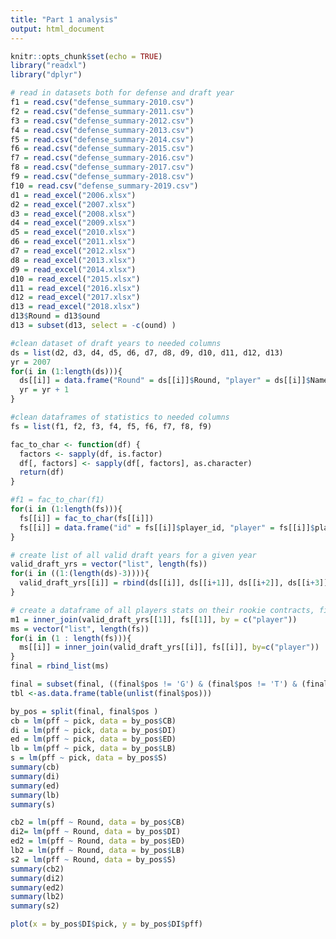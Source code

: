 ```yaml
---
title: "Part 1 analysis"
output: html_document
---
```


```r
knitr::opts_chunk$set(echo = TRUE)
library("readxl")
library("dplyr")
```

```r
# read in datasets both for defense and draft year
f1 = read.csv("defense_summary-2010.csv")
f2 = read.csv("defense_summary-2011.csv")
f3 = read.csv("defense_summary-2012.csv")
f4 = read.csv("defense_summary-2013.csv")
f5 = read.csv("defense_summary-2014.csv")
f6 = read.csv("defense_summary-2015.csv")
f7 = read.csv("defense_summary-2016.csv")
f8 = read.csv("defense_summary-2017.csv")
f9 = read.csv("defense_summary-2018.csv")
f10 = read.csv("defense_summary-2019.csv")
d1 = read_excel("2006.xlsx")
d2 = read_excel("2007.xlsx")
d3 = read_excel("2008.xlsx")
d4 = read_excel("2009.xlsx")
d5 = read_excel("2010.xlsx")
d6 = read_excel("2011.xlsx")
d7 = read_excel("2012.xlsx")
d8 = read_excel("2013.xlsx")
d9 = read_excel("2014.xlsx")
d10 = read_excel("2015.xlsx")
d11 = read_excel("2016.xlsx")
d12 = read_excel("2017.xlsx")
d13 = read_excel("2018.xlsx")
d13$Round = d13$ound
d13 = subset(d13, select = -c(ound) )
```

```r
#clean dataset of draft years to needed columns
ds = list(d2, d3, d4, d5, d6, d7, d8, d9, d10, d11, d12, d13)
yr = 2007
for(i in (1:length(ds))){
  ds[[i]] = data.frame("Round" = ds[[i]]$Round, "player" = ds[[i]]$Name, "pick" = ds[[i]]$Player, "Year" =  yr, "DraftBy" = ds[[i]]$Team)
  yr = yr + 1
}
```


```r
#clean dataframes of statistics to needed columns
fs = list(f1, f2, f3, f4, f5, f6, f7, f8, f9)

fac_to_char <- function(df) {
  factors <- sapply(df, is.factor)
  df[, factors] <- sapply(df[, factors], as.character)
  return(df)
}

#f1 = fac_to_char(f1)
for(i in (1:length(fs))){
  fs[[i]] = fac_to_char(fs[[i]])
  fs[[i]] = data.frame("id" = fs[[i]]$player_id, "player" = fs[[i]]$player,    "team" = fs[[i]]$team_name , "snaps" = fs[[i]]$snap_counts_total, pff =   fs[[i]]$grades_defense, "pos" = fs[[i]]$position)
}
```
```r
# create list of all valid draft years for a given year
valid_draft_yrs = vector("list", length(fs))
for(i in ((1:(length(ds)-3)))){
  valid_draft_yrs[[i]] = rbind(ds[[i]], ds[[i+1]], ds[[i+2]], ds[[i+3]])
}
```


```r
# create a dataframe of all players stats on their rookie contracts, final df needed for regression
m1 = inner_join(valid_draft_yrs[[1]], fs[[1]], by = c("player"))
ms = vector("list", length(fs))
for(i in (1 : length(fs))){
  ms[[i]] = inner_join(valid_draft_yrs[[i]], fs[[i]], by=c("player"))
}
final = rbind_list(ms)

final = subset(final, ((final$pos != 'G') & (final$pos != 'T') & (final$pos != 'TE') & (final$pos != 'TE') & (final$pos != 'FB')  & (final$pos != 'HB') & (final$pos != 'WR')))
tbl <-as.data.frame(table(unlist(final$pos)))

```
```r
by_pos = split(final, final$pos )
cb = lm(pff ~ pick, data = by_pos$CB)
di = lm(pff ~ pick, data = by_pos$DI)
ed = lm(pff ~ pick, data = by_pos$ED)
lb = lm(pff ~ pick, data = by_pos$LB)
s = lm(pff ~ pick, data = by_pos$S)
summary(cb)
summary(di)
summary(ed)
summary(lb)
summary(s)
```
```r
cb2 = lm(pff ~ Round, data = by_pos$CB)
di2= lm(pff ~ Round, data = by_pos$DI)
ed2 = lm(pff ~ Round, data = by_pos$ED)
lb2 = lm(pff ~ Round, data = by_pos$LB)
s2 = lm(pff ~ Round, data = by_pos$S)
summary(cb2)
summary(di2)
summary(ed2)
summary(lb2)
summary(s2)
```

```r
plot(x = by_pos$DI$pick, y = by_pos$DI$pff)
```






